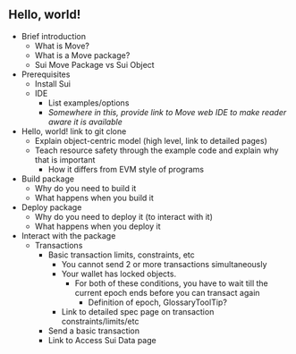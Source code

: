 ## Hello, world!

- Brief introduction
    - What is Move?
    - What is a Move package?
    - Sui Move Package vs Sui Object
- Prerequisites
    - Install Sui
    - IDE
        - List examples/options
        - *Somewhere in this, provide link to Move web IDE to make reader aware it is available*
- Hello, world! link to git clone
    - Explain object-centric model (high level, link to detailed pages)
    - Teach resource safety through the example code and explain why that is important
        - How it differs from EVM style of programs
- Build package
    - Why do you need to build it
    - What happens when you build it
- Deploy package
    - Why do you need to deploy it (to interact with it)
    - What happens when you deploy it
- Interact with the package
    - Transactions
        - Basic transaction limits, constraints, etc
            - You cannot send 2 or more transactions simultaneously
            - Your wallet has locked objects.
                - For both of these conditions, you have to  wait till the current epoch ends before you can transact again
                    - Definition of epoch, GlossaryToolTip?
            - Link to detailed spec page on transaction constraints/limits/etc
        - Send a basic transaction
        - Link to Access Sui Data page